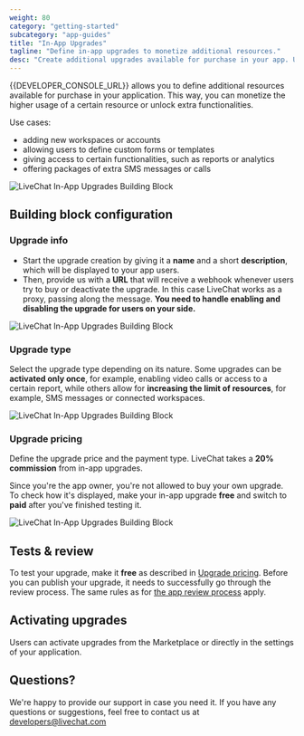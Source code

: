 ```yaml
---
weight: 80
category: "getting-started"
subcategory: "app-guides"
title: "In-App Upgrades"
tagline: "Define in-app upgrades to monetize additional resources."
desc: "Create additional upgrades available for purchase in your app. Use them to monetize the usage of resources or to unlock extra functionalities in your integration."
---
```


{{DEVELOPER_CONSOLE_URL}} allows you to define additional resources available for purchase in your application. This way, you can monetize the higher usage of a certain resource or unlock extra functionalities.

Use cases:

- adding new workspaces or accounts
- allowing users to define custom forms or templates
- giving access to certain functionalities, such as reports or analytics
- offering packages of extra SMS messages or calls

<div style="max-width: 450px">
  <img src="./in-app-upgrades-livechat.png" alt="LiveChat In-App Upgrades Building Block" />
</div>

## Building block configuration

### Upgrade info

- Start the upgrade creation by giving it a **name** and a short **description**, which will be displayed to your app users.
- Then, provide us with a **URL** that will receive a webhook whenever users try to buy or deactivate the upgrade. In this case LiveChat works as a proxy, passing along the message. **You need to handle enabling and disabling the upgrade for users on your side.**

<div style="max-width: 400px">
  <img src="./create-upgrade-livechat.png" alt="LiveChat In-App Upgrades Building Block" />
</div>

### Upgrade type

 Select the upgrade type depending on its nature. Some upgrades can be **activated only once**, for example, enabling video calls or access to a certain report, while others allow for **increasing the limit of resources**, for example, SMS messages or connected workspaces.

<div style="max-width: 400px">
  <img src="./livechat-upgrade-types.png" alt="LiveChat In-App Upgrades Building Block" />
</div>

### Upgrade pricing

Define the upgrade price and the payment type. LiveChat takes a **20% commission** from in-app upgrades.

Since you're the app owner, you're not allowed to buy your own upgrade. To check how it's displayed, make your in-app upgrade **free** and switch to **paid** after you've finished testing it.  

<div style="max-width: 400px">
  <img src="./upgrade-pricing-livechat.png" alt="LiveChat In-App Upgrades Building Block" />
</div>

## Tests & review

To test your upgrade, make it **free** as described in [Upgrade pricing](#upgrade-pricing).
Before you can publish your upgrade, it needs to successfully go through the review process. The same rules as for [the app review process](/monetization/app-review-process/) apply.

## Activating upgrades

Users can activate upgrades from the Marketplace or directly in the settings of your application.
## Questions?

We're happy to provide our support in case you need it. If you have any questions or suggestions, feel free to contact us at [developers@livechat.com](mailto:developers@livechat.com)
